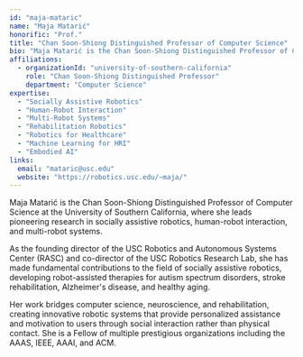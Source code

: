 ```yaml
---
id: "maja-mataric"
name: "Maja Matarić"
honorific: "Prof."
title: "Chan Soon-Shiong Distinguished Professor of Computer Science"
bio: "Maja Matarić is the Chan Soon-Shiong Distinguished Professor of Computer Science at the University of Southern California, where she leads pioneering research in socially assistive robotics, human-robot interaction, and multi-robot systems."
affiliations:
  - organizationId: "university-of-southern-california"
    role: "Chan Soon-Shiong Distinguished Professor"
    department: "Computer Science"
expertise:
  - "Socially Assistive Robotics"
  - "Human-Robot Interaction"
  - "Multi-Robot Systems"
  - "Rehabilitation Robotics"
  - "Robotics for Healthcare"
  - "Machine Learning for HRI"
  - "Embodied AI"
links:
  email: "mataric@usc.edu"
  website: "https://robotics.usc.edu/~maja/"
---
```


Maja Matarić is the Chan Soon-Shiong Distinguished Professor of Computer Science at the University of Southern California, where she leads pioneering research in socially assistive robotics, human-robot interaction, and multi-robot systems.

As the founding director of the USC Robotics and Autonomous Systems Center (RASC) and co-director of the USC Robotics Research Lab, she has made fundamental contributions to the field of socially assistive robotics, developing robot-assisted therapies for autism spectrum disorders, stroke rehabilitation, Alzheimer's disease, and healthy aging.

Her work bridges computer science, neuroscience, and rehabilitation, creating innovative robotic systems that provide personalized assistance and motivation to users through social interaction rather than physical contact. She is a Fellow of multiple prestigious organizations including the AAAS, IEEE, AAAI, and ACM.
